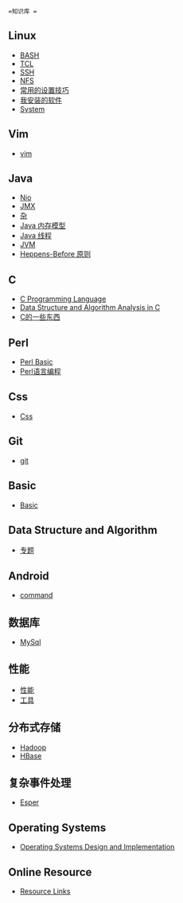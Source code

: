  =知识库 =
==Linux==
* [[linux/bash|BASH]]
* [[linux/tcl|TCL]]
* [[linux/ssh|SSH]]
* [[linux/nfs|NFS]]
* [[linux/frq|常用的设置技巧 ]]
* [[linux/software|我安装的软件 ]]
* [[linux/system|System]]
==Vim==
* [[vim/vim|vim]]
==Java==
* [[java/nio|Nio]]
* [[java/jmx|JMX ]]
* [[java/frq|杂 ]]
* [[java/jmm|Java 内存模型 ]]
* [[java/thread|Java 线程 ]]
* [[java/jvm|JVM]]
* [[java/happens-before|Heppens-Before 原则]]
==C ==
* [[c/cpl|C Programming Language]]
* [[c/dsaac|Data Structure and Algorithm Analysis in C]]
* [[c/cfrq|C的一些东西 ]]
==Perl ==
* [[perl/basic|Perl Basic]]
* [[perl/perl_programming|Perl语言编程]]
==Css==
* [[css/css|Css]]
==Git==
* [[git/git|git]]
==Basic==
* [[basic/basic|Basic]]
==Data Structure and Algorithm==
* [[dsa/topics|专题 ]]
==Android==
* [[android/command|command]]
==数据库 ==
* [[mysql/mysql|MySql]]
==性能==
* [[performance/performance|性能 ]]
* [[performance/tools|工具 ]]
==分布式存储 ==
* [[d_s/hadoop|Hadoop ]]
* [[d_s/hbase|HBase ]]
==复杂事件处理 ==
* [[cep/esper|Esper ]]
==Operating Systems ==
* [[operating_systems/osdai|Operating Systems Design and Implementation]]
==Online Resource ==
* [[resource/links|Resource Links]]
 


